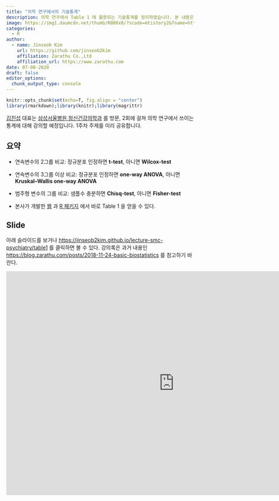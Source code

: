 ```yaml
---
title: "의학 연구에서의 기술통계"
description: 의학 연구에서 Table 1 에 활용되는 기술통계를 정리하였습니다. 본 내용은 삼성서울병원 정신건강의학과 교육에 이용될 예정입니다.
image: https://img1.daumcdn.net/thumb/R800x0/?scode=mtistory2&fname=https%3A%2F%2Fk.kakaocdn.net%2Fdn%2FbK0iKZ%2FbtqEp09BlwB%2FYA5IrTDRSc8TskwLtCjbHk%2Fimg.jpg
categories:
  - R
author:
  - name: Jinseob Kim
    url: https://github.com/jinseob2kim
    affiliation: Zarathu Co.,Ltd
    affiliation_url: https://www.zarathu.com
date: 07-08-2020
draft: false
editor_options: 
  chunk_output_type: console
---
```


<style type="text/css">
details:hover { cursor: pointer }
</style>


```r
knitr::opts_chunk$set(echo=T, fig.align = "center")
library(rmarkdown);library(knitr);library(magrittr)
```

[김진섭](https://github.com/jinseob2kim) 대표는 [삼성서울병원 정신건강의학과](http://www.samsunghospital.com/home/reservation/deptDetailInfo.do?DP_CODE=PSY) 를 방문, 2회에 걸쳐 의학 연구에서 쓰이는 통계에 대해 강의할 예정입니다. 1주차 주제를 미리 공유합니다.   



## 요약 

* 연속변수의 2그룹 비교: 정규분포 인정하면 **t-test**, 아니면 **Wilcox-test**


* 연속변수의 3그룹 이상 비교: 정규분포 인정하면 **one-way ANOVA**, 아니면 **Kruskal–Wallis one-way ANOVA**


* 범주형 변수의 그룹 비교: 샘플수 충분하면 **Chisq-test**, 아니면 **Fisher-test**


* 본사가 개발한 [웹](www.app.zarathu.com) 과 [R 패키지](https://CRAN.R-project.org/package=jsmodule) 에서 바로 Table 1 을 얻을 수 있다.




## Slide

아래 슬라이드를 보거나 [https://jinseob2kim.github.io/lecture-smc-psychiatry/table1](https://jinseob2kim.github.io/lecture-smc-psychiatry/table1) 를 클릭하면 볼 수 있다.  강의록은 과거 내용인  [https://blog.zarathu.com/posts/2018-11-24-basic-biostatistics](https://blog.zarathu.com/posts/2018-11-24-basic-biostatistics) 를 참고하기 바란다.

<iframe src="https://jinseob2kim.github.io/lecture-smc-psychiatry/table1/index.html" width="900" height="600" style="border: none;"></iframe>

